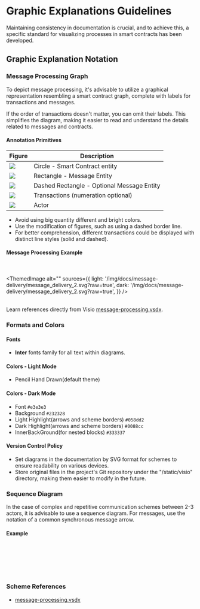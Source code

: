 
# Graphic Explanations Guidelines

Maintaining consistency in documentation is crucial, and to achieve this, a specific standard for visualizing processes in smart contracts has been developed.

## Graphic Explanation Notation

### Message Processing Graph

To depict message processing, it's advisable to utilize a graphical representation resembling a smart contract graph, complete with labels for transactions and messages.

If the order of transactions doesn't matter, you can omit their labels. This simplifies the diagram, making it easier to read and understand the details related to messages and contracts.

#### Annotation Primitives

| Figure                                                                                                     | Description                                |
| ---------------------------------------------------------------------------------------------------------- | ------------------------------------------ |
| ![](/img/docs/scheme-templates/message-processing-graphs/circle_for_smart_contract.svg?raw=true)           | Circle - Smart Contract entity             |
| ![](/img/docs/scheme-templates/message-processing-graphs/rectangle_for_regular_message.svg?raw=true)       | Rectangle - Message Entity                 |
| ![](/img/docs/scheme-templates/message-processing-graphs/dashed_rectgl_for_optional_message.svg?raw=true)  | Dashed Rectangle - Optional Message Entity |
| ![](/img/docs/scheme-templates/message-processing-graphs/line_for_transaction.svg?raw=true)                | Transactions (numeration optional)         |
| ![](/img/docs/scheme-templates/message-processing-graphs/person_figure_for_actor.svg?raw=true)             | Actor                                      |

- Avoid using big quantity different and bright colors.
- Use the modification of figures, such as using a dashed border line.
- For better comprehension, different transactions could be displayed with distinct line styles (solid and dashed).

#### Message Processing Example

<br></br>
<ThemedImage
  alt=""
  sources={{
    light: '/img/docs/message-delivery/message_delivery_2.svg?raw=true',
    dark: '/img/docs/message-delivery/message_delivery_2.svg?raw=true',
  }}
/>
<br></br>

Learn references directly from Visio [message-processing.vsdx](/schemes-visio/message_processing.vsdx).

### Formats and Colors

#### Fonts

- **Inter** fonts family  for all text within diagrams.

#### Colors - Light Mode

- Pencil Hand Drawn(default theme)

#### Colors - Dark Mode

- Font `#e3e3e3`
- Background `#232328`
- Light Highlight(arrows and scheme borders) `#058dd2`
- Dark Highlight(arrows and scheme borders) `#0088cc`
- InnerBackGround(for nested blocks) `#333337`

#### Version Control Policy

- Set diagrams in the documentation by SVG format for schemes to ensure readability on various devices.
- Store original files in the project's Git repository under the "/static/visio" directory, making them easier to modify in the future.

### Sequence Diagram

In the case of complex and repetitive communication schemes between 2-3 actors, it is advisable to use a sequence diagram. For messages, use the notation of a common synchronous message arrow.

#### Example

<br></br>
<div class="text--center">
<ThemedImage
  alt=""
  sources={{
    light: '/img/docs/message-delivery/message_delivery_7.svg?raw=true',
    dark: '/img/docs/message-delivery/message_delivery_7.svg?raw=true',
  }}
/>
</div>
<br></br>

### Scheme References

- [message-processing.vsdx](/schemes-visio/message_processing.vsdx)
